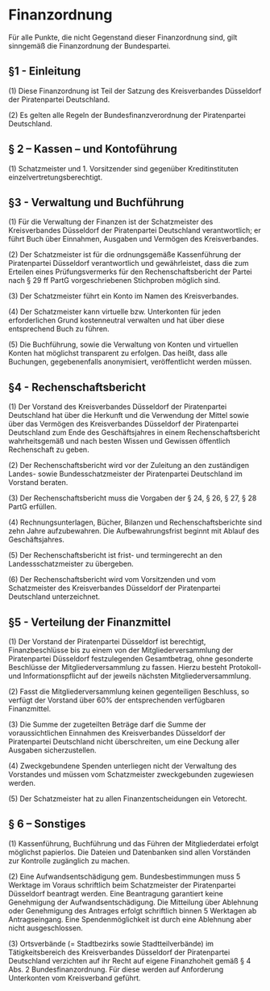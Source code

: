 =Finanzordnung=
Für alle Punkte, die nicht Gegenstand dieser Finanzordnung sind, gilt sinngemäß die Finanzordnung der Bundespartei.

== §1 - Einleitung ==
(1) Diese Finanzordnung ist Teil der Satzung des Kreisverbandes Düsseldorf der Piratenpartei Deutschland.

(2) Es gelten alle Regeln der Bundesfinanzverordnung der Piratenpartei Deutschland.

== § 2 – Kassen – und Kontoführung ==
(1) Schatzmeister und 1. Vorsitzender sind gegenüber Kreditinstituten einzelvertretungsberechtigt.

== §3 - Verwaltung und Buchführung ==
(1) Für die Verwaltung der Finanzen ist der Schatzmeister des Kreisverbandes Düsseldorf der Piratenpartei Deutschland verantwortlich; er führt Buch über Einnahmen, Ausgaben und Vermögen des Kreisverbandes.

(2) Der Schatzmeister ist für die ordnungsgemäße Kassenführung der Piratenpartei Düsseldorf verantwortlich und gewährleistet, dass die zum Erteilen eines Prüfungsvermerks für den Rechenschaftsbericht der Partei nach § 29 ff PartG vorgeschriebenen Stichproben möglich sind.

(3) Der Schatzmeister führt ein Konto im Namen des Kreisverbandes.

(4) Der Schatzmeister kann virtuelle bzw. Unterkonten für jeden erforderlichen Grund kostenneutral verwalten und hat über diese entsprechend Buch zu führen.

(5)  Die Buchführung, sowie die Verwaltung von Konten und virtuellen Konten hat möglichst transparent zu erfolgen. Das heißt, dass alle Buchungen, gegebenenfalls anonymisiert, veröffentlicht werden müssen.

== §4 - Rechenschaftsbericht ==

(1) Der Vorstand des Kreisverbandes Düsseldorf der Piratenpartei Deutschland hat über die Herkunft und die Verwendung der Mittel sowie über das Vermögen des Kreisverbandes Düsseldorf der Piratenpartei Deutschland zum Ende des Geschäftsjahres in einem Rechenschaftsbericht wahrheitsgemäß und nach besten Wissen und Gewissen öffentlich Rechenschaft zu geben.

(2) Der Rechenschaftsbericht wird vor der Zuleitung an den zuständigen Landes- sowie Bundesschatzmeister der Piratenpartei Deutschland im Vorstand beraten.

(3) Der Rechenschaftsbericht muss die Vorgaben der § 24, § 26, § 27, § 28 PartG erfüllen.

(4) Rechnungsunterlagen, Bücher, Bilanzen und Rechenschaftsberichte sind zehn Jahre aufzubewahren. Die Aufbewahrungsfrist beginnt mit Ablauf des Geschäftsjahres.

(5) Der Rechenschaftsbericht ist frist- und termingerecht an den Landessschatzmeister zu übergeben.

(6) Der Rechenschaftsbericht wird vom Vorsitzenden und vom Schatzmeister des Kreisverbandes Düsseldorf der Piratenpartei Deutschland unterzeichnet.

== §5 - Verteilung der Finanzmittel ==
(1) Der Vorstand der Piratenpartei Düsseldorf ist berechtigt, Finanzbeschlüsse bis zu einem von der Mitgliederversammlung der Piratenpartei Düsseldorf festzulegenden Gesamtbetrag, ohne gesonderte Beschlüsse der Mitgliederversammlung zu fassen. Hierzu besteht Protokoll- und Informationspflicht auf der jeweils nächsten Mitgliederversammlung.

(2) Fasst die Mitgliederversammlung keinen gegenteiligen Beschluss, so verfügt der Vorstand über 60% der entsprechenden verfügbaren Finanzmittel.

(3) Die Summe der zugeteilten Beträge darf die Summe der voraussichtlichen Einnahmen des Kreisverbandes Düsseldorf der Piratenpartei Deutschland nicht überschreiten, um eine Deckung aller Ausgaben sicherzustellen.

(4) Zweckgebundene Spenden unterliegen nicht der Verwaltung des Vorstandes und müssen vom Schatzmeister zweckgebunden zugewiesen werden.

(5) Der Schatzmeister hat zu allen Finanzentscheidungen ein Vetorecht.

== § 6 – Sonstiges ==
(1) Kassenführung, Buchführung und das Führen der Mitgliederdatei erfolgt möglichst papierlos. Die Dateien und Datenbanken sind allen Vorständen zur Kontrolle zugänglich zu machen.

(2) Eine Aufwandsentschädigung gem. Bundesbestimmungen muss 5 Werktage im Voraus schriftlich beim Schatzmeister der Piratenpartei Düsseldorf beantragt werden. Eine Beantragung garantiert keine Genehmigung der Aufwandsentschädigung. Die Mitteilung über Ablehnung oder Genehmigung des Antrages erfolgt schriftlich binnen 5 Werktagen ab Antragseingang. Eine Spendenmöglichkeit ist durch eine Ablehnung aber nicht ausgeschlossen.

(3) Ortsverbände (= Stadtbezirks sowie Stadtteilverbände) im Tätigkeitsbereich des Kreisverbandes Düsseldorf der Piratenpartei Deutschland verzichten auf ihr Recht auf eigene Finanzhoheit gemäß § 4 Abs. 2 Bundesfinanzordnung. Für diese werden auf Anforderung Unterkonten vom Kreisverband geführt.
